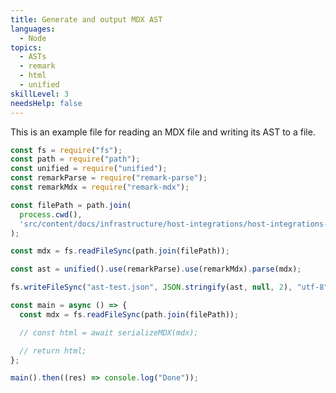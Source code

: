```yaml
---
title: Generate and output MDX AST
languages:
  - Node
topics:
  - ASTs
  - remark
  - html
  - unified
skillLevel: 3
needsHelp: false
---
```


This is an example file for reading an MDX file and writing its AST to a file.

```js
const fs = require("fs");
const path = require("path");
const unified = require("unified");
const remarkParse = require("remark-parse");
const remarkMdx = require("remark-mdx");

const filePath = path.join(
  process.cwd(),
  'src/content/docs/infrastructure/host-integrations/host-integrations-list/mysql-monitoring-integration.mdx"'
);

const mdx = fs.readFileSync(path.join(filePath));

const ast = unified().use(remarkParse).use(remarkMdx).parse(mdx);

fs.writeFileSync("ast-test.json", JSON.stringify(ast, null, 2), "utf-8");

const main = async () => {
  const mdx = fs.readFileSync(path.join(filePath));

  // const html = await serializeMDX(mdx);

  // return html;
};

main().then((res) => console.log("Done"));
```
